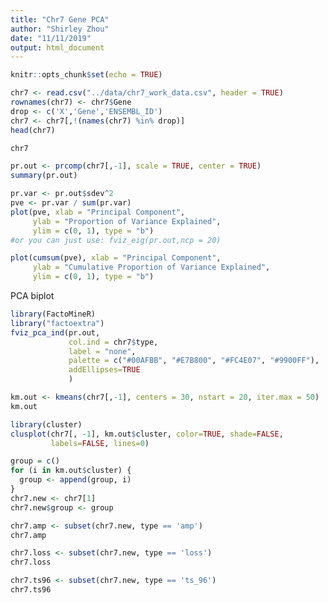 ```yaml
---
title: "Chr7 Gene PCA"
author: "Shirley Zhou"
date: "11/11/2019"
output: html_document
---
```


```r
knitr::opts_chunk$set(echo = TRUE)
```



```r
chr7 <- read.csv("../data/chr7_work_data.csv", header = TRUE)
rownames(chr7) <- chr7$Gene
drop <- c('X','Gene','ENSEMBL_ID')
chr7 <- chr7[,!(names(chr7) %in% drop)]
head(chr7)
```

```r
chr7
```

```r
pr.out <- prcomp(chr7[,-1], scale = TRUE, center = TRUE)
summary(pr.out)
```


```r
pr.var <- pr.out$sdev^2
pve <- pr.var / sum(pr.var)
plot(pve, xlab = "Principal Component",
     ylab = "Proportion of Variance Explained",
     ylim = c(0, 1), type = "b")
#or you can just use: fviz_eig(pr.out,ncp = 20)

plot(cumsum(pve), xlab = "Principal Component",
     ylab = "Cumulative Proportion of Variance Explained",
     ylim = c(0, 1), type = "b")
```


PCA biplot
```r
library(FactoMineR)
library("factoextra")
fviz_pca_ind(pr.out,
             col.ind = chr7$type,
             label = "none",
             palette = c("#00AFBB", "#E7B800", "#FC4E07", "#9900FF"),
             addEllipses=TRUE
             )
```


```r
km.out <- kmeans(chr7[,-1], centers = 30, nstart = 20, iter.max = 50)
km.out
```

```r

library(cluster)
clusplot(chr7[, -1], km.out$cluster, color=TRUE, shade=FALSE, 
         labels=FALSE, lines=0)
```

```r
group = c()
for (i in km.out$cluster) {
  group <- append(group, i)
}
chr7.new <- chr7[1]
chr7.new$group <- group
```

```r
chr7.amp <- subset(chr7.new, type == 'amp')
chr7.amp
```
```r
chr7.loss <- subset(chr7.new, type == 'loss')
chr7.loss
```


```r
chr7.ts96 <- subset(chr7.new, type == 'ts_96')
chr7.ts96
```


